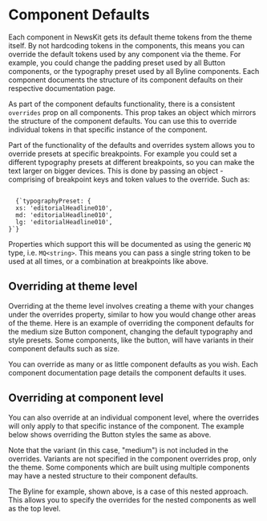 

# Component Defaults

Each component in NewsKit gets its default theme tokens from the theme itself. By not hardcoding tokens in the components, this means you can override the default tokens used by any component via the theme. For example, you could change the padding preset used by all Button components, or the typography preset used by all Byline components. Each component documents the structure of its component defaults on their respective documentation page.

As part of the component defaults functionality, there is a consistent `overrides` prop on all components. This prop takes an object which mirrors the structure of the component defaults. You can use this to override individual tokens in that specific instance of the component.

Part of the functionality of the defaults and overrides system allows you to override presets at specific breakpoints. For example you could set a different typography presets at different breakpoints, so you can make the text larger on bigger devices. This is done by passing an object - comprising of breakpoint keys and token values to the override. Such as:

<Code>
  {`typographyPreset: {
  xs: 'editorialHeadline010',
  md: 'editorialHeadline010',
  lg: 'editorialHeadline010',
}`}
</Code>

Properties which support this will be documented as using the generic `MQ` type, i.e. `MQ<string>`. This means you can pass a single string token to be used at all times, or a combination at breakpoints like above.

## Overriding at theme level

Overriding at the theme level involves creating a theme with your changes under the overrides property, similar to how you would change other areas of the theme. Here is an example of overriding the component defaults for the medium size Button component, changing the default typography and style presets. Some components, like the button, will have variants in their component defaults such as size.

<CodeFromFile path="examples/theming/component-defaults-in-theme.tsx" />

You can override as many or as little component defaults as you wish. Each component documentation page details the component defaults it uses.

## Overriding at component level

You can also override at an individual component level, where the overrides will only apply to that specific instance of the component. The example below shows overriding the Button styles the same as above.

<CodeFromFile path="examples/theming/component-defaults.tsx" />

Note that the variant (in this case, "medium") is not included in the overrides. Variants are not specified in the component overrides prop, only the theme. Some components which are built using multiple components may have a nested structure to their component defaults.

<CodeFromFile path="examples/theming/component-defaults-nested.tsx" />

The Byline for example, shown above, is a case of this nested approach. This allows you to specify the overrides for the nested components as well as the top level.
